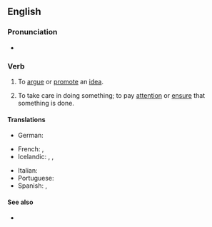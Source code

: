 ==English==

===Pronunciation===
* {{audio|en|En-au-make a point.ogg|Audio (AU)}}

===Verb===
{{en-verb|make<,,made> a point}}

# {{lb|en|idiomatic}} To [[argue]] or [[promote]] an [[idea]].
#: {{ux|en|I suppose the people who wrote that stuff on the wall were trying to '''make a point''', but they mainly made a mess.}}
#: {{syn|en|[[make]] [[a]] [[statement]]}}
# {{lb|en|idiomatic}} To take care in doing something; to pay [[attention]] or [[ensure]] that something is done.
#: {{ux|en|'''Make a point''' to carry [''or'' of carrying] your calendar with you at all times.}}

====Translations====
{{trans-top|to argue or promote an idea}}
* German: {{t|de|seinen Standpunkt vertreten }}
{{trans-mid}}
{{trans-bottom}}

{{trans-top|to take care in doing something}}
* French: {{t|fr|mettre un point d'honneur à}}, {{t+|fr|se faire un point d'honneur de}}
* Icelandic: {{t|is|standa fast á}}, {{t|is|leggja áherslu á}}, {{t|is|hafa fyrir reglu}}
{{trans-mid}}
* Italian: {{t|it|[[farsi]] [[un]] [[dovere]]}}
* Portuguese: {{t|pt|fazer questão}}
* Spanish: {{t|es|{{l|es|procurar}} (hacer algo)}}, {{t|es|{{l|es|asegurarse}} (de hacer algo)}}
{{trans-bottom}}

====See also====
* {{l|en|case in point}}